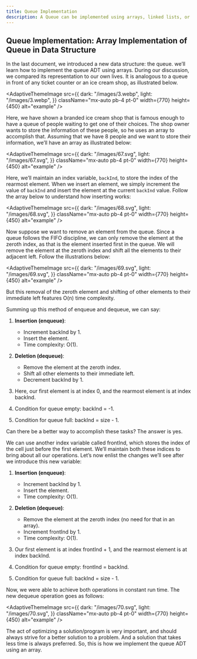 ```yaml
---
title: Queue Implementation
description: A Queue can be implemented using arrays, linked lists, or built-in data structures, where elements are added to the rear (enqueue) and removed from the front (dequeue).
---
```


## Queue Implementation: Array Implementation of Queue in Data Structure

In the last document, we introduced a new data structure: the queue. we’ll learn how to implement the queue ADT using arrays. During our discussion, we compared its representation to our own lives. It is analogous to a queue in front of any ticket counter or an ice cream shop, as illustrated below.


<AdaptiveThemeImage
  src={{
    dark: "/images/3.webp",
    light: "/images/3.webp",
  }}
  className="mx-auto pb-4 pt-0"
  width={770}
  height={450}
  alt="example"
/>

Here, we have shown a branded ice cream shop that is famous enough to have a queue of people waiting to get one of their choices. The shop owner wants to store the information of these people, so he uses an array to accomplish that. Assuming that we have 8 people and we want to store their information, we’ll have an array as illustrated below:

<AdaptiveThemeImage
  src={{
    dark: "/images/67.svg",
    light: "/images/67.svg",
  }}
  className="mx-auto pb-4 pt-0"
  width={770}
  height={450}
  alt="example"
/>

Here, we’ll maintain an index variable, `backInd`, to store the index of the rearmost element. When we insert an element, we simply increment the value of `backInd` and insert the element at the current `backInd` value. Follow the array below to understand how inserting works:

<AdaptiveThemeImage
  src={{
    dark: "/images/68.svg",
    light: "/images/68.svg",
  }}
  className="mx-auto pb-4 pt-0"
  width={770}
  height={450}
  alt="example"
/>

Now suppose we want to remove an element from the queue. Since a queue follows the FIFO discipline, we can only remove the element at the zeroth index, as that is the element inserted first in the queue. We will remove the element at the zeroth index and shift all the elements to their adjacent left. Follow the illustrations below:

<AdaptiveThemeImage
  src={{
    dark: "/images/69.svg",
    light: "/images/69.svg",
  }}
  className="mx-auto pb-4 pt-0"
  width={770}
  height={450}
  alt="example"
/>

But this removal of the zeroth element and shifting of other elements to their immediate left features O(n) time complexity.

Summing up this method of enqueue and dequeue, we can say:

1. **Insertion (enqueue)**:
    - Increment backInd by 1.
    - Insert the element.
    - Time complexity: O(1).

2. **Deletion (dequeue)**:
    - Remove the element at the zeroth index.
    - Shift all other elements to their immediate left.
    - Decrement backInd by 1.

3. Here, our first element is at index 0, and the rearmost element is at index backInd.

4. Condition for queue empty: backInd = -1.

5. Condition for queue full: backInd = size - 1.

Can there be a better way to accomplish these tasks? The answer is yes.

We can use another index variable called frontInd, which stores the index of the cell just before the first element. We’ll maintain both these indices to bring about all our operations. Let’s now enlist the changes we’ll see after we introduce this new variable:

1. **Insertion (enqueue)**:
    - Increment backInd by 1.
    - Insert the element.
    - Time complexity: O(1).

2. **Deletion (dequeue)**:
    - Remove the element at the zeroth index (no need for that in an array).
    - Increment frontInd by 1.
    - Time complexity: O(1).

3. Our first element is at index frontInd + 1, and the rearmost element is at index backInd.

4. Condition for queue empty: frontInd = backInd.
                 
5. Condition for queue full: backInd = size - 1.

Now, we were able to achieve both operations in constant run time. The new dequeue operation goes as follows:

<AdaptiveThemeImage
  src={{
    dark: "/images/70.svg",
    light: "/images/70.svg",
  }}
  className="mx-auto pb-4 pt-0"
  width={770}
  height={450}
  alt="example"
/>

The act of optimizing a solution/program is very important, and should always strive for a better solution to a problem. And a solution that takes less time is always preferred. So, this is how we implement the queue ADT using an array. 

